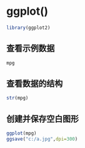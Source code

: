 # ggplot()

```r
library(ggplot2)
```

## 查看示例数据
```r
mpg
```

## 查看数据的结构
```r
str(mpg)
```

## 创建并保存空白图形

```r
ggplot(mpg)
ggsave("c:/a.jpg",dpi=300)
```

